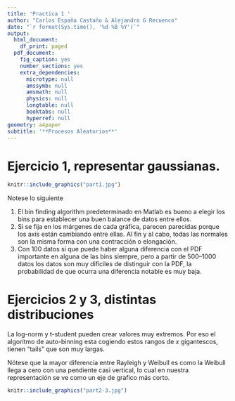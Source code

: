```yaml
---
title: 'Practica 1 '
author: "Carlos España Castaño & Alejandro G Recuenco"
date: "`r format(Sys.time(), '%d %B %Y')`"
output:
  html_document:
    df_print: paged
  pdf_document:
    fig_caption: yes
    number_sections: yes
    extra_dependencies:
      microtype: null
      amssymb: null
      amsmath: null
      physics: null
      longtable: null
      booktabs: null
      hyperref: null
geometry: a4paper
subtitle: '**Procesos Aleatorios**'
---
```



# Ejercicio 1, representar gaussianas.

```r
knitr::include_graphics("part1.jpg")
```

Notese lo siguiente

1. El bin finding algorithm predeterminado en Matlab es bueno a elegir los bins para establecer una buen balance de datos entre ellos.
2. Si se fija en los márgenes de cada gráfica, parecen parecidas porque los axis están cambiando entre ellas. Al fin y al cabo, todas las normales son la misma forma con una contracción o elongación.
2. Con 100 datos sí que puede haber alguna diferencia con el PDF importante en alguna de las bins siempre, pero a partir de 500--1000 datos los datos son muy difíciles de distinguir con la PDF, la probabilidad de que ocurra una diferencia notable es muy baja. 


\pagebreak

# Ejercicios 2 y 3, distintas distribuciones

La log-norm y t-student pueden crear valores muy extremos. Por eso el algoritmo de auto-binning esta cogiendo estos rangos de $x$ gigantescos, tienen "tails" que son muy largas.

Nótese que la mayor diferencia entre Rayleigh y Weibull es como la Weibull llega a cero con una pendiente casi vertical, lo cual en nuestra representación se ve como un eje de grafico más corto.
\nopagebreak
```r
knitr::include_graphics("part2-3.jpg")
```
